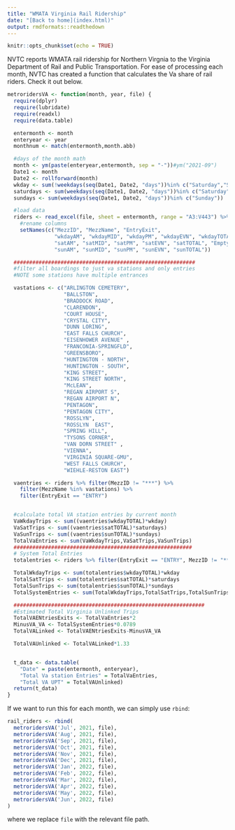 ```yaml
---
title: "WMATA Virginia Rail Ridership"
date: "[Back to home](index.html)"
output: rmdformats::readthedown
---
```


```r
knitr::opts_chunk$set(echo = TRUE)
```

NVTC reports WMATA rail ridership for Northern Virgnia to the Virginia Department of Rail and Public Transportation. For ease of processing each month, NVTC has created a function that calculates the Va share of rail riders. Check it out below. 


```r
metroridersVA <- function(month, year, file) {
  require(dplyr)
  require(lubridate)
  require(readxl)
  require(data.table)

  entermonth <- month
  enteryear <- year
  monthnum <- match(entermonth,month.abb)

  #days of the month math
  month <- ym(paste(enteryear,entermonth, sep = "-"))#ym("2021-09")
  Date1 <- month
  Date2 <- rollforward(month)
  wkday <- sum(!weekdays(seq(Date1, Date2, "days"))%in% c("Saturday","Sunday"))
  saturdays <- sum(weekdays(seq(Date1, Date2, "days"))%in% c("Saturday"))
  sundays <- sum(weekdays(seq(Date1, Date2, "days"))%in% c("Sunday"))

  #load data
  riders <- read_excel(file, sheet = entermonth, range = "A3:V443") %>%
    #rename columns
    setNames(c("MezzID", "MezzName", "EntryExit",
               "wkdayAM", "wkdayMID", "wkdayPM", "wkdayEVN", "wkdayTOTAL", "Empty1", "Empty2",
               "satAM", "satMID", "satPM", "satEVN", "satTOTAL", "Empty3", "Empty4",
               "sunAM", "sunMID", "sunPM", "sunEVN", "sunTOTAL"))

  ##########################################################
  #filter all boardings to just va stations and only entries
  #NOTE some stations have multiple entrances

  vastations <- c("ARLINGTON CEMETERY",
                  "BALLSTON",
                  "BRADDOCK ROAD",
                  "CLARENDON",
                  "COURT HOUSE",
                  "CRYSTAL CITY",
                  "DUNN LORING",
                  "EAST FALLS CHURCH",
                  "EISENHOWER AVENUE" ,
                  "FRANCONIA-SPRINGFLD",
                  "GREENSBORO",
                  "HUNTINGTON - NORTH",
                  "HUNTINGTON - SOUTH",
                  "KING STREET",
                  "KING STREET NORTH",
                  "McLEAN",
                  "REGAN AIRPORT S",
                  "REGAN AIRPORT N",
                  "PENTAGON",
                  "PENTAGON CITY",
                  "ROSSLYN",
                  "ROSSLYN  EAST",
                  "SPRING HILL",
                  "TYSONS CORNER",
                  "VAN DORN STREET" ,
                  "VIENNA",
                  "VIRGINIA SQUARE-GMU",
                  "WEST FALLS CHURCH",
                  "WIEHLE-RESTON EAST")

  vaentries <- riders %>% filter(MezzID != "***") %>%
    filter(MezzName %in% vastations) %>%
    filter(EntryExit == "ENTRY")


  #calculate total VA station entries by current month
  VaWkdayTrips <- sum((vaentries$wkdayTOTAL)*wkday)
  VaSatTrips <- sum((vaentries$satTOTAL)*saturdays)
  VaSunTrips <- sum((vaentries$sunTOTAL)*sundays)
  TotalVaEntries <- sum(VaWkdayTrips,VaSatTrips,VaSunTrips)
  #########################################################
  # System Total Entries
  totalentries <- riders %>% filter(EntryExit == "ENTRY", MezzID != "***")

  TotalWkdayTrips <- sum(totalentries$wkdayTOTAL)*wkday
  TotalSatTrips <- sum(totalentries$satTOTAL)*saturdays
  TotalSunTrips <- sum(totalentries$sunTOTAL)*sundays
  TotalSystemEntries <- sum(TotalWkdayTrips,TotalSatTrips,TotalSunTrips)

  #############################################################
  #Estimated Total Virginia Unlinked Trips
  TotalVAENtriesExits <- TotalVaEntries*2
  MinusVA_VA <- TotalSystemEntries*0.0789
  TotalVALinked <- TotalVAENtriesExits-MinusVA_VA

  TotalVAUnlinked <- TotalVALinked*1.33


  t_data <- data.table(
    "Date" = paste(entermonth, enteryear),
    "Total Va station Entries" = TotalVaEntries,
    "Total VA UPT" = TotalVAUnlinked)
  return(t_data)
}
```

If we want to run this for each month, we can simply use `rbind`: 

```r
rail_riders <- rbind(
  metroridersVA('Jul', 2021, file),
  metroridersVA('Aug', 2021, file),
  metroridersVA('Sep', 2021, file),
  metroridersVA('Oct', 2021, file),
  metroridersVA('Nov', 2021, file),
  metroridersVA('Dec', 2021, file),
  metroridersVA('Jan', 2022, file),
  metroridersVA('Feb', 2022, file),
  metroridersVA('Mar', 2022, file),
  metroridersVA('Apr', 2022, file),
  metroridersVA('May', 2022, file),
  metroridersVA('Jun', 2022, file)
)
```

where we replace `file` with the relevant file path. 
